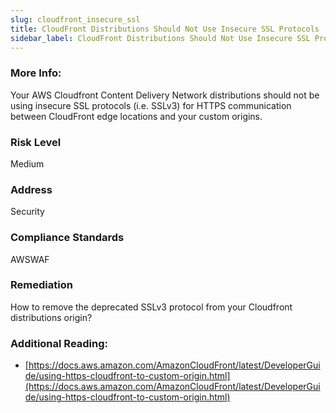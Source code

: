 ```yaml
---
slug: cloudfront_insecure_ssl
title: CloudFront Distributions Should Not Use Insecure SSL Protocols
sidebar_label: CloudFront Distributions Should Not Use Insecure SSL Protocols
---
```


### More Info:

Your AWS Cloudfront Content Delivery Network distributions should not be using insecure SSL protocols (i.e. SSLv3) for HTTPS communication between CloudFront edge locations and your custom origins.

### Risk Level

Medium

### Address

Security

### Compliance Standards

AWSWAF

### Remediation

How to remove the deprecated SSLv3 protocol from your Cloudfront distributions origin?

### Additional Reading:

- [https://docs.aws.amazon.com/AmazonCloudFront/latest/DeveloperGuide/using-https-cloudfront-to-custom-origin.html](https://docs.aws.amazon.com/AmazonCloudFront/latest/DeveloperGuide/using-https-cloudfront-to-custom-origin.html) 

